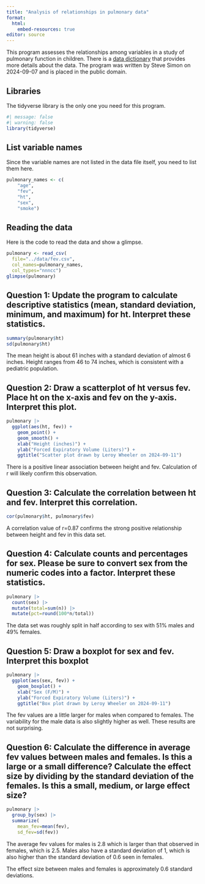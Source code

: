 ```yaml
---
title: "Analysis of relationships in pulmonary data"
format: 
  html:
    embed-resources: true
editor: source
---
```


This program assesses the relationships among variables in a study of pulmonary function in children. There is a [data dictionary][dd] that provides more details about the data. The program was written by Steve Simon on 2024-09-07 and is placed in the public domain.

[dd]: https://github.com/pmean/datasets/blob/master/fev.yaml

## Libraries

The tidyverse library is the only one you need for  this program.

```r
#| message: false
#| warning: false
library(tidyverse)
```

## List variable names

Since the variable names are not listed in the data file itself, you need to list them here.

```r
pulmonary_names <- c(
    "age",
    "fev",
    "ht",
    "sex",
    "smoke")
```

## Reading the data

Here is the code to read the data and show a glimpse. 

```r
pulmonary <- read_csv(
  file="../data/fev.csv",
  col_names=pulmonary_names,
  col_types="nnncc")
glimpse(pulmonary)
```

## Question 1: Update the program to calculate descriptive statistics (mean, standard deviation, minimum, and maximum) for ht. Interpret these statistics.

```r
summary(pulmonary$ht)
sd(pulmonary$ht)
```

The mean height is about 61 inches with a standard deviation of almost 6 inches. Height ranges from 46 to 74 inches, which is consistent with a pediatric population.


## Question 2: Draw a scatterplot of ht versus fev. Place ht on the x-axis and fev on the y-axis. Interpret this plot.


```r
pulmonary |>
  ggplot(aes(ht, fev)) +
    geom_point() +
    geom_smooth() +
    xlab("Height (inches)") +
    ylab("Forced Expiratory Volume (Liters)") +
    ggtitle("Scatter plot drawn by Leroy Wheeler on 2024-09-11")
```

There is a positive linear association between height and fev. Calculation of r will likely confirm this observation.



## Question 3: Calculate the correlation between ht and fev. Interpret this correlation.
```r
cor(pulmonary$ht, pulmonary$fev)
```
A correlation value of r=0.87 confirms the strong positive relationship between height and fev in this data set.

## Question 4: Calculate counts and percentages for sex. Please be sure to convert sex from the numeric codes into a factor. Interpret these statistics.

```r
pulmonary |>
  count(sex) |>
  mutate(total=sum(n)) |>
  mutate(pct=round(100*n/total))
```
The data set was roughly split in half according to sex with 51% males and 49% females.

## Question 5: Draw a boxplot for sex and fev. Interpret this boxplot
```r
pulmonary |>
  ggplot(aes(sex, fev)) +
    geom_boxplot() +
    xlab("Sex (F/M)") +
    ylab("Forced Expiratory Volume (Liters)") +
    ggtitle("Box plot drawn by Leroy Wheeler on 2024-09-11")
```

The fev values are a little larger for males when compared to females.  The variability for the male data is also slightly higher as well. These results are not surprising.

## Question 6: Calculate the difference in average fev values between males and females. Is this a large or a small difference? Calculate the effect size by dividing by the standard deviation of the females. Is this a small, medium, or large effect size?

```r
pulmonary |>
  group_by(sex) |>
  summarize(
    mean_fev=mean(fev),
    sd_fev=sd(fev))
```

The average fev values for males is 2.8 which is larger than that observed in females, which is 2.5. Males also have a standard deviation of 1, which is also higher than the standard deviation of 0.6 seen in females.

The effect size between males and females is approximately 0.6 standard deviations.
